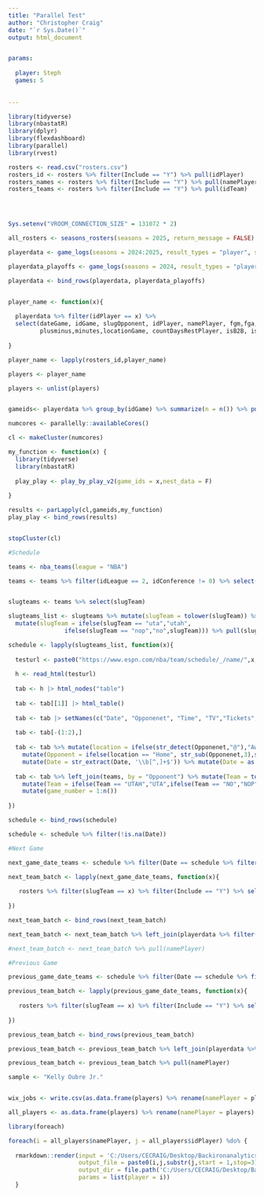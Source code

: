 ```yaml
---
title: "Parallel Test"
author: "Christopher Craig"
date: "`r Sys.Date()`"
output: html_document


params:
  
  player: Steph
  games: 5
  
  
---
```


```r

library(tidyverse)
library(nbastatR)
library(dplyr)
library(flexdashboard)
library(parallel)
library(rvest)

rosters <- read.csv("rosters.csv")
rosters_id <- rosters %>% filter(Include == "Y") %>% pull(idPlayer) 
rosters_names <- rosters %>% filter(Include == "Y") %>% pull(namePlayer)
rosters_teams <- rosters %>% filter(Include == "Y") %>% pull(idTeam)




Sys.setenv("VROOM_CONNECTION_SIZE" = 131072 * 2)

all_rosters <- seasons_rosters(seasons = 2025, return_message = FALSE)

playerdata <- game_logs(seasons = 2024:2025, result_types = "player", season_types = c("Regular Season"))

playerdata_playoffs <- game_logs(seasons = 2024, result_types = "player", season_types = c("Playoffs"))

playerdata <- bind_rows(playerdata, playerdata_playoffs)


player_name <- function(x){
  
  playerdata %>% filter(idPlayer == x) %>% 
  select(dateGame, idGame, slugOpponent, idPlayer, namePlayer, fgm,fga,pts,treb,ast,stl,blk,fg3m,fg3a,tov,
         plusminus,minutes,locationGame, countDaysRestPlayer, isB2B, isB2BFirst, isB2BSecond) %>% group_by(namePlayer) %>% summarize(n = n()) %>% pull(namePlayer)
  
}

player_name <- lapply(rosters_id,player_name)

players <- player_name

players <- unlist(players)


gameids<- playerdata %>% group_by(idGame) %>% summarize(n = n()) %>% pull(idGame)

numcores <- parallelly::availableCores()

cl <- makeCluster(numcores)

my_function <- function(x) {
  library(tidyverse)
  library(nbastatR)
  
  play_play <- play_by_play_v2(game_ids = x,nest_data = F)
  
}

results <- parLapply(cl,gameids,my_function)
play_play <- bind_rows(results)


stopCluster(cl)

#Schedule

teams <- nba_teams(league = "NBA")

teams <- teams %>% filter(idLeague == 2, idConference != 0) %>% select(cityTeam, slugTeam, idTeam, nameTeam, urlThumbnailTeam) %>% rename(Opponent = cityTeam)


slugteams <- teams %>% select(slugTeam)

slugteams_list <- slugteams %>% mutate(slugTeam = tolower(slugTeam)) %>% 
  mutate(slugTeam = ifelse(slugTeam == "uta","utah",
                ifelse(slugTeam == "nop","no",slugTeam))) %>% pull(slugTeam)

schedule <- lapply(slugteams_list, function(x){
  
  testurl <- paste0("https://www.espn.com/nba/team/schedule/_/name/",x,"/seasontype/2")
  
  h <- read_html(testurl)
  
  tab <- h |> html_nodes("table")
  
  tab <- tab[[1]] |> html_table()
  
  tab <- tab |> setNames(c("Date", "Opponenet", "Time", "TV","Tickets","Tickets_dup","Unused1","Unused2")) 
  
  tab <- tab[-(1:2),]
  
  tab <- tab %>% mutate(location = ifelse(str_detect(Opponenet,"@"),"Away","Home")) %>% 
    mutate(Opponent = ifelse(location == "Home", str_sub(Opponenet,3),str_sub(Opponenet,2))) %>% 
    mutate(Date = str_extract(Date, '\\b[^,]+$')) %>% mutate(Date = as.Date(Date, "%b%d")) %>% select(Date,location,Opponent)
  
  tab <- tab %>% left_join(teams, by = "Opponent") %>% mutate(Team = toupper(x)) %>% 
    mutate(Team = ifelse(Team == "UTAH","UTA",ifelse(Team == "NO","NOP",Team))) %>% mutate(next_game = ifelse(Date >= Sys.Date(),TRUE,FALSE)) %>% 
    mutate(game_number = 1:n())
  
})

schedule <- bind_rows(schedule)

schedule <- schedule %>% filter(!is.na(Date))

#Next Game

next_game_date_teams <- schedule %>% filter(Date == schedule %>% filter(next_game == TRUE) %>% pull(Date) %>% min) %>% pull(slugTeam)

next_team_batch <- lapply(next_game_date_teams, function(x){
  
   rosters %>% filter(slugTeam == x) %>% filter(Include == "Y") %>% select(idPlayer,namePlayer)
  
})

next_team_batch <- bind_rows(next_team_batch)

next_team_batch <- next_team_batch %>% left_join(playerdata %>% filter(slugSeason == "2024-25") %>% group_by(idPlayer) %>% summarize(n = n()) %>% ungroup(), by = "idPlayer") %>% filter(n >=1)

#next_team_batch <- next_team_batch %>% pull(namePlayer)

#Previous Game

previous_game_date_teams <- schedule %>% filter(Date == schedule %>% filter(next_game == TRUE) %>% pull(Date) %>% min +1) %>% pull(slugTeam)

previous_team_batch <- lapply(previous_game_date_teams, function(x){
  
   rosters %>% filter(slugTeam == x) %>% filter(Include == "Y") %>% select(idPlayer,namePlayer)
  
})

previous_team_batch <- bind_rows(previous_team_batch)

previous_team_batch <- previous_team_batch %>% left_join(playerdata %>% filter(slugSeason == "2024-25") %>% group_by(idPlayer) %>% summarize(n = n()) %>% ungroup(), by = "idPlayer") %>% filter(n >=1)

previous_team_batch <- previous_team_batch %>% pull(namePlayer)

sample <- "Kelly Oubre Jr."


wix_jobs <- write.csv(as.data.frame(players) %>% rename(namePlayer = players) %>% left_join(playerdata %>% filter(slugSeason == "2024-25") %>% group_by(namePlayer,idPlayer,slugTeam) %>% summarize(n = n()), by = "namePlayer") %>% select(namePlayer,idPlayer,slugTeam) %>% left_join(teams, by = "slugTeam") %>% select(namePlayer, idPlayer, nameTeam) %>% mutate(HTML = paste0("{\"nodes\":[{\"type\":\"PARAGRAPH\",\"id\":\"hlkd5116\",\"nodes\":[],\"paragraphData\":{}},{\"type\":\"HTML\",\"id\":\"cps99115\",\"nodes\":[],\"htmlData\":{\"containerData\":{\"textWrap\":true,\"height\":{\"custom\":\"1000\"},\"spoiler\":{},\"alignment\":\"CENTER\",\"width\":{\"custom\":\"1800\"}},\"url\":\"https://raw.githack.com/backironanalytics/my-site-test/main/sheets/",gsub("^(.*?)\\s.*", "\\1",namePlayer),"%20",gsub("^\\S+ ", "",namePlayer),idPlayer,substr(idPlayer,start = 1, stop =3),".html\",\"source\":\"HTML\"}},{\"type\":\"PARAGRAPH\",\"id\":\"zuhhp117\",\"nodes\":[],\"paragraphData\":{}}],\"metadata\":{\"version\":1,\"createdTimestamp\":\"2022-12-19T17:56:18.279Z\",\"updatedTimestamp\":\"2022-12-19T17:56:18.279Z\",\"id\":\"857a69b7-4e6b-4821-973a-064010acd74b\"},\"documentStyle\":{}}")),"jobs_test2.csv")

all_players <- as.data.frame(players) %>% rename(namePlayer = players) %>% left_join(playerdata %>% filter(slugSeason == "2024-25") %>% group_by(namePlayer,idPlayer,slugTeam) %>% summarize(n = n()), by = "namePlayer") %>% select(namePlayer,idPlayer,n) %>% ungroup() 


```



```r

library(foreach)

foreach(i = all_players$namePlayer, j = all_players$idPlayer) %do% {
  
  rmarkdown::render(input = 'C:/Users/CECRAIG/Desktop/Backironanalytics/my-site-test/ML_Parlay_TBRv10_2025.Rmd',
                    output_file = paste0(i,j,substr(j,start = 1,stop=3),".html"),
                    output_dir = file.path('C:/Users/CECRAIG/Desktop/Backironanalytics/my-site-test/sheets'),
                    params = list(player = i))
  }




```









